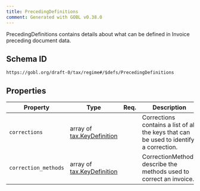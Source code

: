 ```yaml
---
title: PrecedingDefinitions
comment: Generated with GOBL v0.38.0
---
```


PrecedingDefinitions contains details about what can be defined in Invoice preceding document data.

## Schema ID

`https://gobl.org/draft-0/tax/regime#/$defs/PrecedingDefinitions`

## Properties

| Property             | Type                                                      | Req. | Description                                                                            |
|----------------------|-----------------------------------------------------------|------|----------------------------------------------------------------------------------------|
| `corrections`        | array of [tax.KeyDefinition](/draft-0/tax/key_definition) |      | Corrections contains a list of all the keys that can be used to identify a correction. |
| `correction_methods` | array of [tax.KeyDefinition](/draft-0/tax/key_definition) |      | CorrectionMethods describe the methods used to correct an invoice.                     |

